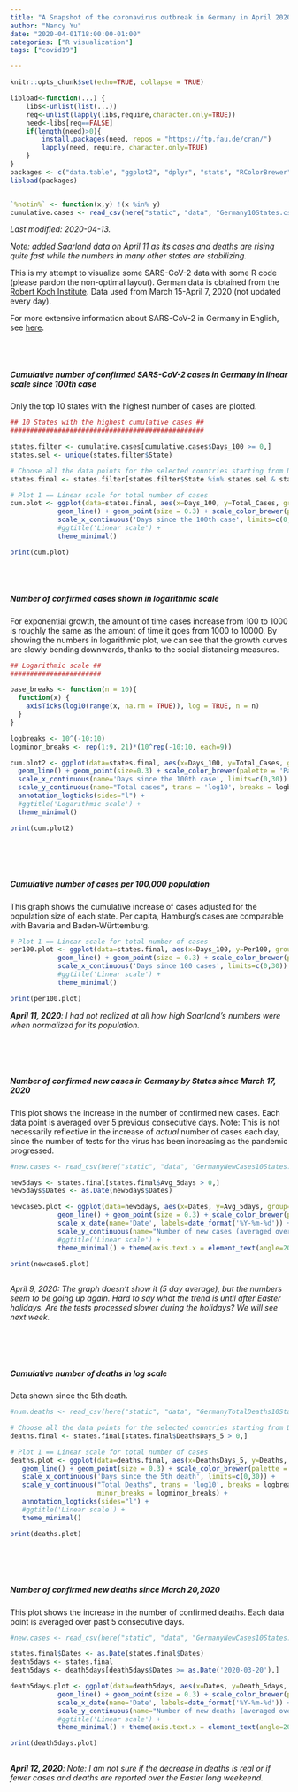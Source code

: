 ```yaml
---
title: "A Snapshot of the coronavirus outbreak in Germany in April 2020"
author: "Nancy Yu"
date: "2020-04-01T18:00:00-01:00"
categories: ["R visualization"]
tags: ["covid19"]

---
```



```r

knitr::opts_chunk$set(echo=TRUE, collapse = TRUE)

libload<-function(...) {
    libs<-unlist(list(...))
    req<-unlist(lapply(libs,require,character.only=TRUE))
    need<-libs[req==FALSE]
    if(length(need)>0){ 
        install.packages(need, repos = "https://ftp.fau.de/cran/")
        lapply(need, require, character.only=TRUE)
    }
}
packages <- c("data.table", "ggplot2", "dplyr", "stats", "RColorBrewer", "readr", "here", "scales")
libload(packages)


`%notin%` <- function(x,y) !(x %in% y) 
cumulative.cases <- read_csv(here("static", "data", "Germany10States.csv"))


```

*Last modified: 2020-04-13.*

*Note: added Saarland data on April 11 as its cases and deaths are rising quite fast while the numbers in many other states are stabilizing.*

This is my attempt to visualize some SARS-CoV-2 data with some R code (please pardon the non-optimal layout). German data is obtained from the [Robert Koch Institute]. Data used from March 15-April 7, 2020 (not updated every day).

[Robert Koch Institute]: https://www.rki.de/DE/Content/InfAZ/N/Neuartiges_Coronavirus/Fallzahlen.html

For more extensive information about SARS-CoV-2 in Germany in English, see [here](https://www.german-way.com/for-expats/living-in-germany/expat-how-to-guides-for-germany/coronavirus-in-germany-information/).


<br/>
<br/>

##### Cumulative number of confirmed SARS-CoV-2 cases in Germany in linear scale since 100th case
Only the top 10 states with the highest number of cases are plotted.


```r

## 10 States with the highest cumulative cases ##
#################################################

states.filter <- cumulative.cases[cumulative.cases$Days_100 >= 0,]
states.sel <- unique(states.filter$State)

# Choose all the data points for the selected countries starting from Days_100 > 0
states.final <- states.filter[states.filter$State %in% states.sel & states.filter$Days_100 > 0,]

# Plot 1 == Linear scale for total number of cases
cum.plot <- ggplot(data=states.final, aes(x=Days_100, y=Total_Cases, group=State, color=State)) +
            geom_line() + geom_point(size = 0.3) + scale_color_brewer(palette = 'Paired') +
            scale_x_continuous('Days since the 100th case', limits=c(0,30)) + scale_y_continuous("Total cases") + 
            #ggtitle('Linear scale') +
            theme_minimal()

print(cum.plot)

```
<br/>
<br/>
  
##### Number of confirmed cases shown in logarithmic scale

For exponential growth, the amount of time cases increase from 100 to 1000 is roughly the same as the amount of time it goes from 1000 to 10000. By showing the numbers in logarithmic plot, we can see that the growth curves are slowly bending downwards, thanks to the social distancing measures. 


```r

## Logarithmic scale ##
#######################

base_breaks <- function(n = 10){
  function(x) {
    axisTicks(log10(range(x, na.rm = TRUE)), log = TRUE, n = n)
  }
}

logbreaks <- 10^(-10:10)
logminor_breaks <- rep(1:9, 21)*(10^rep(-10:10, each=9))

cum.plot2 <- ggplot(data=states.final, aes(x=Days_100, y=Total_Cases, group=State, color=State)) +
  geom_line() + geom_point(size=0.3) + scale_color_brewer(palette = 'Paired') +
  scale_x_continuous(name='Days since the 100th case', limits=c(0,30)) + 
  scale_y_continuous(name="Total cases", trans = 'log10', breaks = logbreaks, minor_breaks = logminor_breaks) +
  annotation_logticks(sides="l") + 
  #ggtitle('Logarithmic scale') +
  theme_minimal()

print(cum.plot2)

```
<br/>
<br/>
<br/>
  
##### Cumulative number of cases per 100,000 population

This graph shows the cumulative increase of cases adjusted for the population size of each state.  Per capita, Hamburg's cases are comparable with Bavaria and Baden-Württemburg.

```r

# Plot 1 == Linear scale for total number of cases
per100.plot <- ggplot(data=states.final, aes(x=Days_100, y=Per100, group=State, color=State)) +
            geom_line() + geom_point(size = 0.3) + scale_color_brewer(palette = 'Paired') +
            scale_x_continuous('Days since 100 cases', limits=c(0,30)) + scale_y_continuous("Cumulative cases per 100,000") + 
            #ggtitle('Linear scale') +
            theme_minimal()

print(per100.plot)

```

_**April 11, 2020**: I had not realized at all how high Saarland's numbers were when normalized for its population._

<br/>
<br/>
<br/>

  
##### Number of confirmed new cases in Germany by States since March 17, 2020

This plot shows the increase in the number of confirmed new cases. Each data point is averaged over 5 previous consecutive days. Note: This is not necessarily reflective in the increase of *actual* number of cases each day, since the number of tests for the virus has been increasing as the pandemic progressed.


```r
#new.cases <- read_csv(here("static", "data", "GermanyNewCases10States.csv"))

new5days <- states.final[states.final$Avg_5days > 0,]
new5days$Dates <- as.Date(new5days$Dates)

newcase5.plot <- ggplot(data=new5days, aes(x=Dates, y=Avg_5days, group=State, color=State)) +
            geom_line() + geom_point(size = 0.3) + scale_color_brewer(palette = 'Paired') +
            scale_x_date(name='Date', labels=date_format('%Y-%m-%d')) + 
            scale_y_continuous(name="Number of new cases (averaged over 5 days)") + 
            #ggtitle('Linear scale') +
            theme_minimal() + theme(axis.text.x = element_text(angle=20, hjust=0.5, vjust=0.5))

print(newcase5.plot)
 
```

_*April 9, 2020*: The graph doesn't show it (5 day average), but the numbers seem to be going up again. Hard to say what the trend is until after Easter holidays. Are the tests processed slower during the holidays? We will see next week._ 

<br/>
<br/>
<br/>

##### Cumulative number of deaths in log scale

Data shown since the 5th death.

```r
#num.deaths <- read_csv(here("static", "data", "GermanyTotalDeaths10States.csv"))

# Choose all the data points for the selected countries starting from Days_5 > 0
deaths.final <- states.final[states.final$DeathsDays_5 > 0,]

# Plot 1 == Linear scale for total number of cases
deaths.plot <- ggplot(data=deaths.final, aes(x=DeathsDays_5, y=Deaths, group=State, color=State)) +
   geom_line() + geom_point(size = 0.3) + scale_color_brewer(palette = 'Paired') +
   scale_x_continuous('Days since the 5th death', limits=c(0,30)) + 
   scale_y_continuous("Total Deaths", trans = 'log10', breaks = logbreaks, 
                      minor_breaks = logminor_breaks) +
   annotation_logticks(sides="l") + 
   #ggtitle('Linear scale') +
   theme_minimal()

print(deaths.plot)

```

<br/>
<br/>
<br/>

##### Number of confirmed new deaths since March 20,2020

This plot shows the increase in the number of confirmed deaths. Each data point is averaged over past 5 consecutive days. 

```r
#new.cases <- read_csv(here("static", "data", "GermanyNewCases10States.csv"))

states.final$Dates <- as.Date(states.final$Dates)
death5days <- states.final
death5days <- death5days[death5days$Dates >= as.Date('2020-03-20'),]

death5days.plot <- ggplot(data=death5days, aes(x=Dates, y=Death_5days, group=State, color=State)) +
            geom_line() + geom_point(size = 0.3) + scale_color_brewer(palette = 'Paired') +
            scale_x_date(name='Date', labels=date_format('%Y-%m-%d')) + 
            scale_y_continuous(name="Number of new deaths (averaged over 5 days)") + 
            #ggtitle('Linear scale') +
            theme_minimal() + theme(axis.text.x = element_text(angle=20, hjust=0.5, vjust=0.5))

print(death5days.plot)
 
```

_**April 12, 2020**: Note: I am not sure if the decrease in deaths is real or if fewer cases and deaths are reported over the Easter long weekeend._

<br/>
<br/>
<br/>

